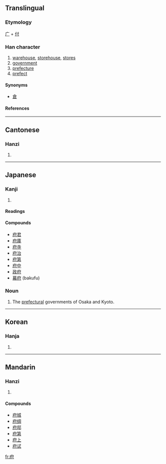 ==Translingual==
===Etymology===
[[广]] + [[付]]
===Han character===
{{Han char|rn=53|rad=广|as=05|sn=8|four=0024<sub>0</sub>|canj=戈人木戈 (IODI)}}
# [[warehouse]], [[storehouse]], [[store]]s
# [[government]]
# [[prefecture]]
# [[prefect]]


====Synonyms====
* [[倉]]
====References====
{{Han ref|kx=0345.020|dkj=09283|dj=0654.150|hdz=20877.150|uh=5E9C|ud=24220|bh=A9B2|bd=43442}}
----
==Cantonese==
===Hanzi===
{{yue-hanzi|jyut=|y=fu2}}
# {{defn|Cantonese}}
----
==Japanese==
===Kanji===
{{ja-kanji|grade=|rs=广05}}
# {{defn|Japanese}} 
====Readings====
{{ja-readings|on=[[ふ]] (fu)|kun=[[やくしょ]] (yakusho), [[みやこ]] (miyako), [[くら]] (kura)}}

====Compounds====
*[[府君]]
*[[府庫]]
*[[府寺]]
*[[府治]]
*[[府第]]
*[[府中]]
*[[政府]]
*[[幕府]] (bakufu)

===Noun===
#The [[prefecture|prefectural]] governments of Osaka and Kyoto.

----

==Korean==
===Hanja===
{{ko-hanja|hangeul=[[부]]|rv=bu|mr=pu}}
# {{defn|Korean}}
----
==Mandarin==
===Hanzi===
{{cmn-hanzi|pin=[[duó]] (duo2), [[fǔ]] (fu3)|wg=to<sup>2</sup>, fu<sup>3</sup>}}
# {{defn|Mandarin}}

====Compounds====
*[[府城]]
*[[府绸]]
*[[府邸]]
*[[府第]]
*[[府上]]
*[[府试]]

[[fr:府]]